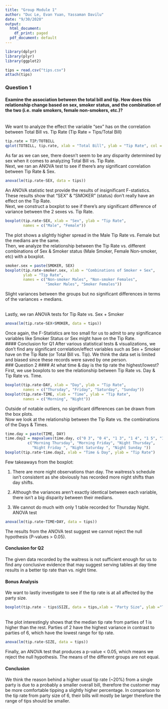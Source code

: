 ```yaml
---
title: "Group Module 1"
author: "Duc Le, Evan Yuan, Yassaman Davilu"
date: "9/30/2020"
output:
  html_document:
    df_print: paged
  pdf_document: default
---
```


```r
library(dplyr)
library(plyr)
library(ggplot2)

tips = read.csv("tips.csv")
attach(tips)
```

### Question 1
#### Examine the association between the total bill and tip. How does this relationship change based on sex, smoker status, and the combination of the two (i.e. male smokers, female non-smokers, etc.)?
<br/>
We want to analyze the effect the variable "sex" has on the correlation between Total Bill vs. Tip Rate (Tip Rate = Tips/Total Bill)

```r
tip.rate = TIP/TOTBILL
qplot(TOTBILL, tip.rate, xlab = "Total Bill", ylab = "Tip Rate", col = SEX)
```
As far as we can see, there doesn't seem to be any disparity determined by sex when it comes to analyzing Total Bill vs. Tip Rate.
<br/>
Next, we ran an ANOVA test to see if there's any significant correlation between Tip Rate & Sex.
```r
anova(lm(tip.rate~SEX, data = tips))
```
An ANOVA statistic test provide the results of insignificant F-statistics. These results show that "SEX" & "SMOKER" (status) don't really have an effect on the Tip Rate.
<br/>
Next, we construct a boxplot to see if there's any significant difference of variance between the 2 sexes vs. Tip Rate.
```r
boxplot(tip.rate~SEX, xlab = "Sex", ylab = "Tip Rate",
        names = c("Male", "Female"))
```
The plot shows a slightly higher spread in the Male Tip Rate vs. Female but the medians are the same.
<br/>
Then, we analyze the relationship between the Tip Rate vs. different combinations of Sex & Smoker status (Male Smoker, Female Non-smoker, etc) with a boxplot.
```r
smoker.sex = paste(SMOKER, SEX)
boxplot(tip.rate~smoker.sex, xlab = "Combinations of Smoker + Sex",
        ylab = "Tip Rate",
        names = c("Non-smoker Males", "Non-smoker Females",
                  "Smoker Males", "Smoker Females"))
```

Slight variances between the groups but no significant differences in terms of the variances + medians.

<br/>
Lastly, we ran ANOVA tests for Tip Rate vs. Sex + Smoker
```r
anova(lm(tip.rate~SEX+SMOKER, data = tips))
```
Once again, the F-Statistics are too small for us to admit to any significance variables like Smoker Status or Sex might have on the Tip Rate.
<br/>
#### Conclusion for Q1 
After various statistical tests & visualizations, we don't find any significant correlation/effect variables such as Sex + Smoker have on the Tip Rate (or Total Bill vs. Tip). We think the data set is limited and biased since these records were saved by one person. 
<br/>
### Question 2
#### At what time & day is the tip rate the highest/lowest? 
<br/>
First, we use boxplots to see the relationship between Tip Rate vs. Day & Tip Rate vs. Time.
```r
boxplot(tip.rate~DAY, xlab = "Day", ylab = "Tip Rate",
        names = c("Thursday", "Friday", "Saturday", "Sunday"))
boxplot(tip.rate~TIME, xlab = "Time", ylab = "Tip Rate",
        names = c("Morning", "Night"))
```
Outside of notable outliers, no significant differences can be drawn from the box plots.
<br/>
Now we look at the relationship between the Tip Rate vs. the combinations of the Days & Times.
```r
time.day = paste(TIME, DAY)
time.day2 = mapvalues(time.day, c("0 3", "0 4", "1 3", "1 4", "1 5", "1 6"), 
          c("Morning Thursday", "Morning Friday", "Night Thursday",
            "Night Friday ", "Night Saturday ", "Night Sunday "))
boxplot(tip.rate~time.day2, xlab = "Time & Day", ylab = "Tip Rate")
```
Few takeaways from the boxplot:

1. There are more night observations than day. The waitress's schedule isn't consistent as she obviously has recorded more night shifts than day shifts.

2. Although the variances aren't exactly identical between each variable, there isn't a big disparity between their medians. 

3. We cannot do much with only 1 table recorded for Thursday Night.
<br/>
ANOVA test
```r
anova(lm(tip.rate~TIME+DAY, data = tips))
```
The results from the ANOVA test suggest we cannot reject the null hypothesis (P-values > 0.05).
<br/>

#### Conclusion for Q2
The given data recorded by the waitress is not sufficient enough for us to find any conclusive evidence that may suggest serving tables at day time results in a better tip rate than vs. night time. 
<br/>

#### Bonus Analysis
We want to lastly investigate to see if the tip rate is at all affected by the party size. 

```r
boxplot(tip.rate ~ tips$SIZE, data = tips,xlab = "Party Size", ylab ="Tip Rate")
```
<br/>
The plot interestingly shows that the median tip rate from parties of 1 is higher than the rest. Parties of 2 have the highest variance in contrast to parties of 6, which have the lowest range for tip rate.
<br/>
```r
anova(lm(tip.rate~SIZE, data = tips))
```
Finally, an ANOVA test that produces a p-value < 0.05, which means we reject the null hypothesis. The means of the different groups are not equal. 
<br/>

#### Conclusion
We think the reason behind a higher usual tip rate (~20%) from a single party is due to a probably a smaller overall bill, therefore the customer may be more comfortable tipping a slightly higher percentage. In comparison to the tip rate from party size of 6, their bills will mostly be larger therefore the range of tips should be smaller.
 

